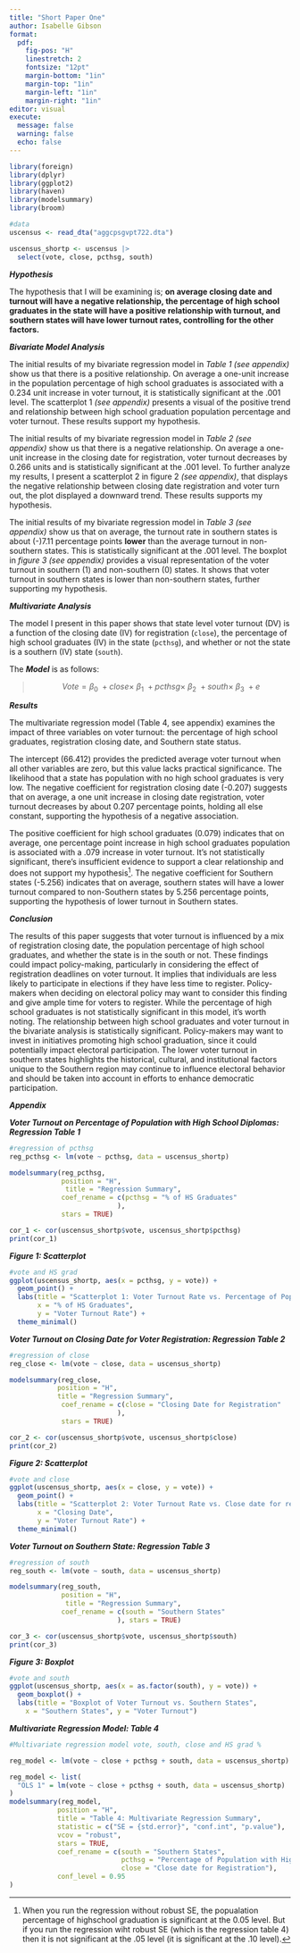 ```yaml
---
title: "Short Paper One"
author: Isabelle Gibson
format: 
  pdf:
    fig-pos: "H"
    linestretch: 2
    fontsize: "12pt"
    margin-bottom: "1in"
    margin-top: "1in"
    margin-left: "1in"
    margin-right: "1in"
editor: visual
execute: 
  message: false
  warning: false
  echo: false
---
```


```r
library(foreign)
library(dplyr)
library(ggplot2)
library(haven)
library(modelsummary)
library(broom)

```

```r
#data
uscensus <- read_dta("aggcpsgvpt722.dta")

uscensus_shortp <- uscensus |> 
  select(vote, close, pcthsg, south)
```

***Hypothesis***

The hypothesis that I will be examining is; **on average closing date and turnout will have a negative relationship, the percentage of high school graduates in the state will have a positive relationship with turnout, and southern states will have lower turnout rates, controlling for the other factors.**

***Bivariate Model Analysis***

The initial results of my bivariate regression model in *Table 1 (see appendix)* show us that there is a positive relationship. On average a one-unit increase in the population percentage of high school graduates is associated with a 0.234 unit increase in voter turnout, it is statistically significant at the .001 level. The scatterplot 1 *(see appendix)* presents a visual of the positive trend and relationship between high school graduation population percentage and voter turnout. These results support my hypothesis.

The initial results of my bivariate regression model in *Table 2 (see appendix)* show us that there is a negative relationship. On average a one-unit increase in the closing date for registration, voter turnout decreases by 0.266 units and is statistically significant at the .001 level. To further analyze my results, I present a scatterplot 2 in figure 2 *(see appendix)*, that displays the negative relationship between closing date registration and voter turn out, the plot displayed a downward trend. These results supports my hypothesis.

The initial results of my bivariate regression model in *Table 3 (see appendix)* show us that on average, the turnout rate in southern states is about (-)7.11 percentage points **lower** than the average turnout in non-southern states. This is statistically significant at the .001 level. The boxplot in *figure 3* *(see appendix)* provides a visual representation of the voter turnout in southern (1) and non-southern (0) states. It shows that voter turnout in southern states is lower than non-southern states, further supporting my hypothesis.

***Multivariate Analysis***

The model I present in this paper shows that state level voter turnout (DV) is a function of the closing date (IV) for registration (`close`), the percentage of high school graduates (IV) in the state (`pcthsg`), and whether or not the state is a southern (IV) state (`south`).

The ***Model*** is as follows:

> $$
> Vote = \beta_0\ +close \times\ \beta_1\ + pcthsg \times\ \beta_2\ + south \times\ \beta_3\ + e 
> $$

***Results***

The multivariate regression model (Table 4, see appendix) examines the impact of three variables on voter turnout: the percentage of high school graduates, registration closing date, and Southern state status.

The intercept (66.412) provides the predicted average voter turnout when all other variables are zero, but this value lacks practical significance. The likelihood that a state has population with no high school graduates is very low. The negative coefficient for registration closing date (-0.207) suggests that on average, a one unit increase in closing date registration, voter turnout decreases by about 0.207 percentage points, holding all else constant, supporting the hypothesis of a negative association.

The positive coefficient for high school graduates (0.079) indicates that on average, one percentage point increase in high school graduates population is associated with a .079 increase in voter turnout. It's not statistically significant, there's insufficient evidence to support a clear relationship and does not support my hypothesis[^1]. The negative coefficient for Southern states (-5.256) indicates that on average, southern states will have a lower turnout compared to non-Southern states by 5.256 percentage points, supporting the hypothesis of lower turnout in Southern states.

[^1]: When you run the regression without robust SE, the popualation percentage of highschool graduation is significant at the 0.05 level. But if you run the regression wiht robust SE (which is the regression table 4) then it is not significant at the .05 level (it is significant at the .10 level).

***Conclusion***

The results of this paper suggests that voter turnout is influenced by a mix of registration closing date, the population percentage of high school graduates, and whether the state is in the south or not. These findings could impact policy-making, particularly in considering the effect of registration deadlines on voter turnout. It implies that individuals are less likely to participate in elections if they have less time to register. Policy-makers when deciding on electoral policy may want to consider this finding and give ample time for voters to register. While the percentage of high school graduates is not statistically significant in this model, it's worth noting. The relationship between high school graduates and voter turnout in the bivariate analysis is statistically significant. Policy-makers may want to invest in initiatives promoting high school graduation, since it could potentially impact electoral participation. The lower voter turnout in southern states highlights the historical, cultural, and institutional factors unique to the Southern region may continue to influence electoral behavior and should be taken into account in efforts to enhance democratic participation.

***Appendix***

***Voter Turnout on Percentage of Population with High School Diplomas: Regression Table 1***

```r
#regression of pcthsg
reg_pcthsg <- lm(vote ~ pcthsg, data = uscensus_shortp)

modelsummary(reg_pcthsg,
             position = "H",
              title = "Regression Summary",
             coef_rename = c(pcthsg = "% of HS Graduates"
                           ),
             stars = TRUE)
```

```r
cor_1 <- cor(uscensus_shortp$vote, uscensus_shortp$pcthsg)
print(cor_1)
```

***Figure 1: Scatterplot***

```r
#vote and HS grad
ggplot(uscensus_shortp, aes(x = pcthsg, y = vote)) +
  geom_point() +
  labs(title = "Scatterplot 1: Voter Turnout Rate vs. Percentage of Population with HS Diploma",
       x = "% of HS Graduates",
       y = "Voter Turnout Rate") +
  theme_minimal()


```

***Voter Turnout on Closing Date for Voter Registration: Regression Table 2***

```r
#regression of close 
reg_close <- lm(vote ~ close, data = uscensus_shortp)

modelsummary(reg_close,
            position = "H",
            title = "Regression Summary",
             coef_rename = c(close = "Closing Date for Registration"
                           ),
             stars = TRUE)

cor_2 <- cor(uscensus_shortp$vote, uscensus_shortp$close)
print(cor_2)
```

***Figure 2: Scatterplot***

```r
#vote and close 
ggplot(uscensus_shortp, aes(x = close, y = vote)) +
  geom_point() +
  labs(title = "Scatterplot 2: Voter Turnout Rate vs. Close date for registration ",
       x = "Closing Date",
       y = "Voter Turnout Rate") +
  theme_minimal()

```

***Voter Turnout on Southern State: Regression Table 3***

```r
#regression of south 
reg_south <- lm(vote ~ south, data = uscensus_shortp)

modelsummary(reg_south,
             position = "H",
              title = "Regression Summary",
             coef_rename = c(south = "Southern States"
                           ), stars = TRUE)

cor_3 <- cor(uscensus_shortp$vote, uscensus_shortp$south)
print(cor_3)

```

***Figure 3: Boxplot***

```r
#vote and south 
ggplot(uscensus_shortp, aes(x = as.factor(south), y = vote)) +
  geom_boxplot() +
  labs(title = "Boxplot of Voter Turnout vs. Southern States",
    x = "Southern States", y = "Voter Turnout")
```

***Multivariate Regression Model: Table 4***

```r
#Multivariate regression model vote, south, close and HS grad %

reg_model <- lm(vote ~ close + pcthsg + south, data = uscensus_shortp)

reg_model <- list(
  "OLS 1" = lm(vote ~ close + pcthsg + south, data = uscensus_shortp)
)
modelsummary(reg_model,
            position = "H", 
            title = "Table 4: Multivariate Regression Summary",
            statistic = c("SE = {std.error}", "conf.int", "p.value"),
            vcov = "robust", 
            stars = TRUE,
            coef_rename = c(south = "Southern States",
                            pcthsg = "Percentage of Population with Highschool Diploma",
                            close = "Close date for Registration"),
            conf_level = 0.95
)
```
